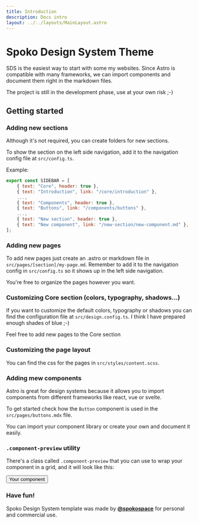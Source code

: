 ```yaml
---
title: Introduction
description: Docs intro
layout: ../../layouts/MainLayout.astro
---
```


# Spoko Design System Theme

SDS is the easiest way to start with some my websites. 
Since Astro is compatible with many frameworks, we can import components and document them right in the markdown files.

The project is still in the development phase, use at your own risk ;-)


## Getting started

### Adding new sections

Although it's not required, you can create folders for new sections.

To show the section on the left side navigation, add it to the navigation config file at `src/config.ts`.

Example:

```js
export const SIDEBAR = [
    { text: "Core", header: true },
    { text: "Introduction", link: "/core/introduction" },
    ...,
    { text: "Components", header: true },
    { text: "Buttons", link: "/components/buttons" },
    ...,
    { text: "New section", header: true },
    { text: "New component", link: "/new-section/new-component.md" },
];
```

### Adding new pages

To add new pages just create an .astro or markdown file in `src/pages/[section]/my-page.md`. Remember to add it to the navigation config in `src/config.ts` so it shows up in the left side navigation.

You're free to organize the pages however you want.

### Customizing Core section (colors, typography, shadows...)

If you want to customize the default colors, typography or shadows you can find the configuration file at `src/design.config.ts`. I think I have prepared enough shades of blue ;-) 

Feel free to add new pages to the Core section

### Customizing the page layout

You can find the css for the pages in `src/styles/content.scss`.

### Adding mew components

Astro is great for design systems because it allows you to import components from different frameworks like react, vue or svelte.

To get started check how the `Button` component is used in the `src/pages/buttons.mdx` file.

You can import your component library or create your own and document it easily.


### `.component-preview` utility

There's a class called `.component-preview` that you can use to wrap your component in a grid, and it will look like this:

<div class="component-preview">
    <button class="text-white bg-blue-500 px-4 py-2 rounded-md">Your component</button>
</div>

### Have fun!

Spoko Design System template was made by  **[@spokospace](https://spoko.space)** for personal and commercial use.

